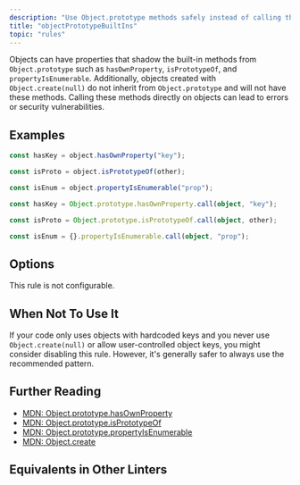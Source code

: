 ```yaml
---
description: "Use Object.prototype methods safely instead of calling them directly on objects."
title: "objectPrototypeBuiltIns"
topic: "rules"
---
```



<RuleSummary plugin="ts" rule="objectPrototypeBuiltIns" />

Objects can have properties that shadow the built-in methods from `Object.prototype` such as `hasOwnProperty`, `isPrototypeOf`, and `propertyIsEnumerable`.
Additionally, objects created with `Object.create(null)` do not inherit from `Object.prototype` and will not have these methods.
Calling these methods directly on objects can lead to errors or security vulnerabilities.

## Examples

<Tabs>
<TabItem label="❌ Incorrect">

```ts
const hasKey = object.hasOwnProperty("key");
```

```ts
const isProto = object.isPrototypeOf(other);
```

```ts
const isEnum = object.propertyIsEnumerable("prop");
```

</TabItem>
<TabItem label="✅ Correct">

```ts
const hasKey = Object.prototype.hasOwnProperty.call(object, "key");
```

```ts
const isProto = Object.prototype.isPrototypeOf.call(object, other);
```

```ts
const isEnum = {}.propertyIsEnumerable.call(object, "prop");
```

</TabItem>
</Tabs>

## Options

This rule is not configurable.

## When Not To Use It

If your code only uses objects with hardcoded keys and you never use `Object.create(null)` or allow user-controlled object keys, you might consider disabling this rule.
However, it's generally safer to always use the recommended pattern.

## Further Reading

- [MDN: Object.prototype.hasOwnProperty](https://developer.mozilla.org/en-US/docs/Web/JavaScript/Reference/Global_Objects/Object/hasOwnProperty)
- [MDN: Object.prototype.isPrototypeOf](https://developer.mozilla.org/en-US/docs/Web/JavaScript/Reference/Global_Objects/Object/isPrototypeOf)
- [MDN: Object.prototype.propertyIsEnumerable](https://developer.mozilla.org/en-US/docs/Web/JavaScript/Reference/Global_Objects/Object/propertyIsEnumerable)
- [MDN: Object.create](https://developer.mozilla.org/en-US/docs/Web/JavaScript/Reference/Global_Objects/Object/create)

## Equivalents in Other Linters

<RuleEquivalents pluginId="ts" ruleId="objectPrototypeBuiltIns" />
